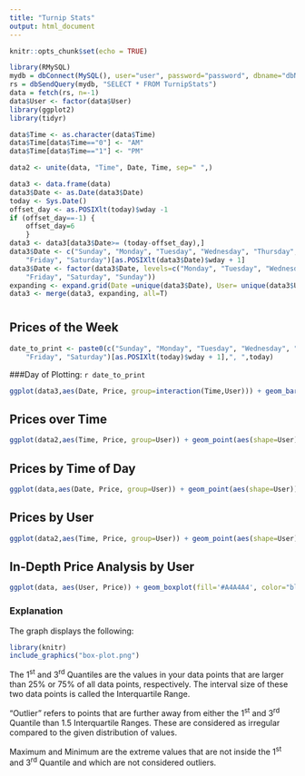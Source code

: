 ---
title: "Turnip Stats"
output: html_document
---

```{r setup, include=FALSE, message=FALSE, warning=FALSE}
knitr::opts_chunk$set(echo = TRUE)
```


```{r, echo=FALSE, message=FALSE, warning=FALSE}
library(RMySQL)
mydb = dbConnect(MySQL(), user="user", password="password", dbname="dbName", host="127.0.0.1")
rs = dbSendQuery(mydb, "SELECT * FROM TurnipStats")
data = fetch(rs, n=-1)
data$User <- factor(data$User)
library(ggplot2)
library(tidyr)

data$Time <- as.character(data$Time)
data$Time[data$Time=="0"] <- "AM"
data$Time[data$Time=="1"] <- "PM"

data2 <- unite(data, "Time", Date, Time, sep=" ",)

data3 <- data.frame(data)
data3$Date <- as.Date(data3$Date)
today <- Sys.Date()
offset_day <- as.POSIXlt(today)$wday -1
if (offset_day==-1) {
	offset_day=6
	}
data3 <- data3[data3$Date>= (today-offset_day),]
data3$Date <- c("Sunday", "Monday", "Tuesday", "Wednesday", "Thursday", 
    "Friday", "Saturday")[as.POSIXlt(data3$Date)$wday + 1]
data3$Date <- factor(data3$Date, levels=c("Monday", "Tuesday", "Wednesday", "Thursday", 
    "Friday", "Saturday", "Sunday"))
expanding <- expand.grid(Date =unique(data3$Date), User= unique(data3$User), Time=unique(data3$Time))
data3 <- merge(data3, expanding, all=T)
```
# {.tabset .tabset-pills}

## Prices of the Week

```{r, echo=FALSE, message=FALSE, warning=FALSE, fig.width=10}
date_to_print <- paste0(c("Sunday", "Monday", "Tuesday", "Wednesday", "Thursday", 
    "Friday", "Saturday")[as.POSIXlt(today)$wday + 1],", ",today)
```

###Day of Plotting: `r date_to_print`

```{r, echo=FALSE, message=FALSE, warning=FALSE, fig.width=10, fig.height=8}
ggplot(data3,aes(Date, Price, group=interaction(Time,User))) + geom_bar(position="dodge2", stat="identity", aes(colour=Time, fill=User))+ scale_colour_manual(values=c("#ffbc05","#0f0091")) + theme(legend.position="bottom")
```


## Prices over Time

```{r, echo=FALSE, message=FALSE, warning=FALSE, fig.width= 10}
ggplot(data2,aes(Time, Price, group=User)) + geom_point(aes(shape=User))+geom_line(aes(colour=User)) + theme(axis.text.x = element_text(angle = 90, hjust = 1)) + scale_shape_manual(values=1:nlevels(data2$User))
```


## Prices by Time of Day

```{r, echo=FALSE, message=FALSE, warning=FALSE, fig.width= 10}
ggplot(data,aes(Date, Price, group=User)) + geom_point(aes(shape=User))+geom_line(aes(colour=User))+facet_grid(.~Time) + theme(axis.text.x = element_text(angle = 90, hjust = 1)) + scale_shape_manual(values=1:nlevels(data$User))
```


## Prices by User

```{r, echo=FALSE, message=FALSE, warning=FALSE, fig.width= 10, fig.height= 10}
ggplot(data2,aes(Time, Price, group=User)) + geom_point(aes(shape=User))+geom_line(aes(colour=User))+facet_wrap(.~User) + theme(axis.text.x = element_text(angle = 90, hjust = 1)) + scale_shape_manual(values=1:nlevels(data2$User))
```


## In-Depth Price Analysis by User

```{r, echo=FALSE, message=FALSE, warning=FALSE, fig.width= 10}
ggplot(data, aes(User, Price)) + geom_boxplot(fill='#A4A4A4', color="black")
```

### Explanation 

The graph displays the following:


```{r, echo=FALSE, message=FALSE, warning=FALSE, out.width="30%"}
library(knitr)
include_graphics("box-plot.png")
```

The 1^st^ and 3^rd^ Quantiles are the values in your data points that are larger than 25% or 75% of all data points, respectively. The interval size of these two data points is called the Interquartile Range.

"Outlier" refers to points that are further away from either the 1^st^ and 3^rd^ Quantile than 1.5 Interquartile Ranges. These are considered as irregular compared to the given distribution of values.

Maximum and Minimum are the extreme values that are not inside the 1^st^ and 3^rd^ Quantile and which are not considered outliers.
